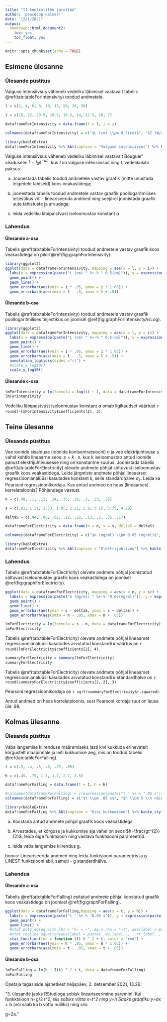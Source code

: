 ```yaml
---
title: "II kontrolltöö järeltöö"
author: 'peacecop kalmer:'
date: "12/1/2021"
output:
  bookdown::html_document2:
    toc: yes
    toc_float: yes
---
```


```r
knitr::opts_chunk$set(echo = TRUE)
```

## Esimene ülesanne

### Ülesande püstitus

Valguse intensiivsus väheneb vedeliku läbimisel vastavalt tabelis \@ref(tab:tableForIntensivity) toodud andmetele.

```r
l = c(2, 4, 6, 8, 10, 15, 20, 30, 50)

i = c(26, 22, 20.5, 18.5, 16.5, 14, 12.5, 10, 7)

dataframeForIntensivity = data.frame(l = l, i = i)

colnames(dataframeForIntensivity) = c("$L (cm) \\pm 0.5(cm)$", "$I (W/cm^{2}) \\pm 5 \\% näidust (W/cm^{2})$")

library(kableExtra)
dataframeForIntensivity %>% kbl(caption = "Valguse intensiivsus") %>% kable_styling(bootstrap_options = c("striped", "hover"))

```

Valguse intensiivsus väheneb vedeliku läbimisel vastavalt Bouguer' seadusele: $I = I_{0}e^{-\alpha L}$, kus *I* on valguse intensiivsus ning *L* vedelikukihi paksus.

a) Joonestada tabelis toodud andmetele vastav graafik (mitte unustada telgedele tähiseid) koos veakastidega;

b) joonestada tabelis toodud andmetele vastav graafik poollogaritmilises teljestikus või - lineariseerida andmed ning seejärel joonistada graafik uute tähistuste ja arvudega;

c) leida vedeliku läbipaistvust iseloomustav konstant *α*

### Lahendus

#### Ülesande a-osa

Tabelis \@ref(tab:tableForIntensivity) toodud andmetele vastav graafik koos veakastidega on pildil \@ref(fig:graphForIntensivity).

```r
library(ggplot2)
ggplot(data = dataframeForIntensivity, mapping = aes(x = l, y = i)) +
  labs(x = expression(paste("L (cm) " %+-% " 0.5(cm)")), y = expression(paste("I ",(W/cm^{2}) %+-% "5 % näidust ", (W/cm^{2}))), title = paste("Valguse intensiivsus")) +
  geom_point() +
  geom_line() +
  geom_errorbar(aes(ymin = i * .95, ymax = i * 1.05)) +
  geom_errorbarh(aes(xmin = l - .5, xmax = l + .5))
```

#### Ülesande b-osa

Tabelis \@ref(tab:tableForIntensivity) toodud andmetele vastav graafik poollogaritmilises teljestikus on joonisel \@ref(fig:graphForIntensivityAsLog).

```r
library(ggplot2)
ggplot(data = dataframeForIntensivity, mapping = aes(x = l, y = i)) +
  labs(x = expression(paste("L (cm) " %+-% " 0.5(cm)")), y = expression(paste("I ",(W/cm^{2}) %+-% "5 % näidust ", (W/cm^{2}))), title = paste("Valguse intensiivsus")) +
  geom_point() +
  geom_line() +
  geom_errorbar(aes(ymin = i * .95, ymax = i * 1.05)) +
  geom_errorbarh(aes(xmin = l - .5, xmax = l + .5)) +
  annotation_logticks(sides ="rl") +
  #scale_x_log10() 
  scale_y_log10()
```

#### Ülesande c-osa

```r
lmForIntensivity = lm(formula = log(i) ~ l, data = dataframeForIntensivity)
lmForIntensivity
```

Vedeliku läbipaistvust iseloomustav konstant *α* omab ligikaudset väärtust `r round(-lmForIntensivity$coefficients[2], 3)`.

## Teine ülesanne

### Ülesande püstitus

Vee ioonide sisalduse (ioonide kontsentratsiooni) *n* ja vee elektrijuhtivuse s vahel kehtib lineaarne seos: $s=k\cdot n$, kus k iseloomustab antud ioonide panust elektrijuhtivusesse ning on konstantne suurus. Joonistada tabelis \@ref(tab:tableForElectricity) olevate andmete põhjal sõltuvust iseloomustav graafik koos veakastidega. Leida järgmiste andmete põhjal lineaarset regressioonianalüüsi kasutades konstant *k*, selle standardhälve $\sigma_{k}$. Leida ka Pearsoni regressioonikordaja. Kas antud andmed on heas (lineaarses) korrelatsioonis? Põhjendage vastust.

```r
n = c(.08, .1, .12, .14, .15, .18, .2, .23, .26)

s = c(.81, 1.21, 1.53, 1.95, 2.21, 2.9, 3.15, 3.75, 4.29)

deltaS = c(.04, .06, .02, .12, .22, .13, .2, .35, .17)

dataframeForElectricity = data.frame(n = n, s = s, deltaS = deltaS)

colnames(dataframeForElectricity) = c("$n (mg/ml) \\pm 0.05 (mg/ml)$", "s (ms) (mS)", "Δs (mS)")

library(kableExtra)
dataframeForElectricity %>% kbl(caption = "Elektrijuhtivus") %>% kable_styling(bootstrap_options = c("striped", "hover"))

```

### Lahendus

Tabelis \@ref(tab:tableForElectricity) olevate andmete põhjal joonistatud sõltuvust iseloomustav graafik koos veakastidega on joonisel \@ref(fig:graphForElectricity).

```r
ggplot(data = dataframeForElectricity, mapping = aes(x = n, y = s)) +
  labs(x = expression(paste("n (mg/ml) " %+-% "0.05(mg/ml)")), y = expression(paste("s (mS) (mS)")), title = paste("Elektrijuhtivus")) +
  geom_point() +
  geom_line() +
  geom_errorbar(aes(ymin = s - deltaS, ymax = s + deltaS)) +
  geom_errorbarh(aes(xmin = n - .05, xmax = n + .05))
```

```r
lmForElectricity = lm(formula = s ~ n, data = dataframeForElectricity)
lmForElectricity
```

Tabelis \@ref(tab:tableForElectricity) olevate andmete põhjal lineaarset regressioonianalüüsi kasutades arvutatud konstandi *k* väärtus on `r round(lmForElectricity$coefficients[2], 4)`.

```r
summaryForElectricity = summary(lmForElectricity)
summaryForElectricity
```

Tabelis \@ref(tab:tableForElectricity) olevate andmete põhjal lineaarset regressioonianalüüsi kasutades arvutatud konstandi *k* standardhälve on `r round(summaryForElectricity$coefficients[2, 2], 3)`

Pearsoni regressioonikordaja on `r sqrt(summaryForElectricity$r.squared)`.

Antud andmed on heas korrelatsioonis, sest Pearsoni kordaja ruut on lausa üle .99.

## Kolmas ülesanne

### Ülesande püstitus

Vaba langemise kiirenduse määramiseks lasti kivi kukkuda erinevatelt kõrgustelt maapinnale ja leiti kukkumise aeg, mis on toodud tabelis \@ref(tab:tableForFalling).

```r
t = c(.3, .4, .5, .6, .75, .85)

h = c(.45, .75, 1.3, 1.7, 2.7, 3.5)

dataframeForFalling = data.frame(t = t, h = h)

#colnames(dataframeForFalling) = c(expression(paste("t " %+-% ".05 s")), expression(paste("h " %+-% "5 % näidust (m)")))
colnames(dataframeForFalling) = c("$t \\pm .05 s$", "$h \\pm 5 \\% näidust$")

library(kableExtra)
dataframeForFalling %>% kbl(caption = "Kivi kukkumised") %>% kable_styling(bootstrap_options = c("striped", "hover"))

```

a) Koostada antud andmete põhjal graafik koos veakastidega

b) Arvestades, et kõrguse ja kukkumise aja vahel on seos $h=\frac{gt^{2}}{2}$, leida õige funktsioon ning vastava funktsiooni parameetrid.

c) leida vaba langemise kiirendus g.

bonus: Lineariseerida andmed ning leida funktsiooni parameetris ja g LINEST funktsiooni abil, samuti - g standardhälve.

### Lahendus

#### Ülesande a-osa

Tabelis \@ref(tab:tableForFalling) esitatud andmete põhjal koostatud graafik koos veakastidega on joonisel \@ref(fig:graphForFalling).

```r
ggplot(data = dataframeForFalling,mapping = aes(x = t, y = h)) +
  labs(x = expression(paste("t " %+-% "0.05 s")), y = expression(paste("h " %+-% "5 % näidust")), title = paste("Kivi kukkumised")) +
  geom_point() +
  geom_line() +
  #stat_poly_eq(eq.with.lhs = "h~`=`~", eq.x.rhs = "~t", aes(label = paste(..eq.label.., ..rr.label.., sep = "~~~~")), parse = TRUE) +
  #stat_regline_equation(aes(label = paste(..eq.label.., ..rr.label.., sep = "~~~~")), formula = y ~ I(x ^ 2) + x) +
  stat_function(fun = function (t) t ^ 2 + t, color = "red") +
  geom_errorbar(aes(ymin = h * .95, ymax = h * 1.05)) +
  geom_errorbarh(aes(xmin = t - .05, xmax = t + .05))
```

#### Ülesande b-osa

```r
lmForFalling = lm(h ~ I(t) ^ 2 + t, data = dataframeForFalling)
lmForFalling
```

Õpetaja tagasiside ajahetkest neljapäev, 2. detsember 2021, 13.26:

"3. ülesande jaoks RStudioga sobisk lineariseerimine paremini.
Kui funkktsioon
h=g/2 *t^2, siis sobiks võtta x=t^2 ning y=h
Saaks graafiku y=a*x + b (või saab ka b võtta nulliks) ning siis:

g=2a."